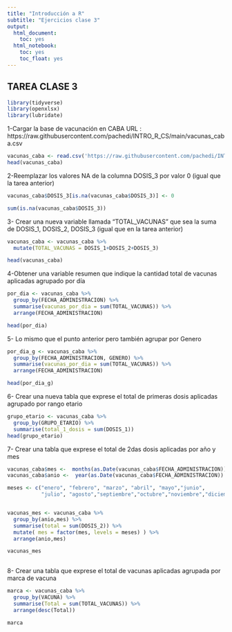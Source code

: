 ```yaml
---
title: "Introducción a R"
subtitle: "Ejercicios clase 3"
output:
  html_document:
    toc: yes
  html_notebook:
    toc: yes
    toc_float: yes
---
```

## TAREA CLASE 3

```r
library(tidyverse)
library(openxlsx)
library(lubridate)
```

1-Cargar la base de vacunación en CABA
URL : https://raw.githubusercontent.com/pachedi/INTRO_R_CS/main/vacunas_caba.csv
```r
vacunas_caba <- read.csv('https://raw.githubusercontent.com/pachedi/INTRO_R_CS/main/vacunas_caba.csv')
head(vacunas_caba)
```

2-Reemplazar los valores NA de la columna DOSIS_3 por valor 0 (igual que la tarea anterior)
```r

vacunas_caba$DOSIS_3[is.na(vacunas_caba$DOSIS_3)] <- 0

sum(is.na(vacunas_caba$DOSIS_3))

```

3- Crear una nueva variable llamada "TOTAL_VACUNAS" que sea la suma de DOSIS_1, DOSIS_2, DOSIS_3 (igual que en la tarea anterior)
```r
vacunas_caba <- vacunas_caba %>% 
  mutate(TOTAL_VACUNAS = DOSIS_1+DOSIS_2+DOSIS_3)

head(vacunas_caba)
```

4-Obtener una variable resumen que indique la cantidad total de vacunas aplicadas agrupado por día
```r
por_dia <- vacunas_caba %>% 
  group_by(FECHA_ADMINISTRACION) %>% 
  summarise(vacunas_por_dia = sum(TOTAL_VACUNAS)) %>% 
  arrange(FECHA_ADMINISTRACION)

head(por_dia)
```

5- Lo mismo que el punto anterior pero también agrupar por Genero
```r
por_dia_g <- vacunas_caba %>% 
  group_by(FECHA_ADMINISTRACION, GENERO) %>% 
  summarise(vacunas_por_dia = sum(TOTAL_VACUNAS)) %>% 
  arrange(FECHA_ADMINISTRACION)

head(por_dia_g)
```
6- Crear una nueva tabla que exprese el total de primeras dosis aplicadas agrupado por rango etario
```r
grupo_etario <- vacunas_caba %>% 
  group_by(GRUPO_ETARIO) %>% 
  summarise(total_1_dosis = sum(DOSIS_1))
head(grupo_etario)
```
7- Crear una tabla que exprese el total de 2das dosis aplicadas por año y mes
```r

vacunas_caba$mes <-  months(as.Date(vacunas_caba$FECHA_ADMINISTRACION)) 
vacunas_caba$anio <-  year(as.Date(vacunas_caba$FECHA_ADMINISTRACION)) 

meses <- c("enero", "febrero", "marzo", "abril", "mayo","junio",
           "julio", "agosto","septiembre","octubre","noviembre","diciembre")


vacunas_mes <- vacunas_caba %>% 
  group_by(anio,mes) %>% 
  summarise(total = sum(DOSIS_2)) %>% 
  mutate( mes = factor(mes, levels = meses) ) %>% 
  arrange(anio,mes)

vacunas_mes
  
```
8- Crear una tabla que exprese el total de vacunas aplicadas agrupada por marca de vacuna
```r

marca <- vacunas_caba %>% 
  group_by(VACUNA) %>% 
  summarise(Total = sum(TOTAL_VACUNAS)) %>% 
  arrange(desc(Total))

marca
```